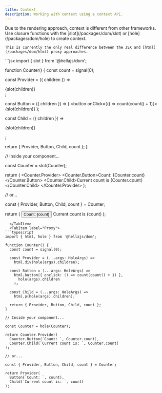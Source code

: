 ```yaml
---
title: Context
description: Working with context using a context API.
---
```



<Aside type="note" title="Note">
  <p>
    Due to the rendering approach, context is different from other frameworks. Use closure functions with the [slot](/packages/dom/slot) or [hole](/packages/dom/hole) to create context.
    
    This is currently the only real difference between the JSX and [html](/packages/dom/html) proxy approaches.
  </p>
</Aside>

<Tabs>
  <TabItem label="JSX">
```jsx
import { slot } from '@hellajs/dom';

function Counter() {
  const count = signal(0);
  
  const Provider = ({ children }) => <div>{slot(children)}</div>;

  const Button = ({ children }) => (
    <button onClick={() => count(count() + 1)}>
      {slot(children)}
    </button>
  );

  const Child = ({ children }) => <p>{slot(children)}</p>;

  return { Provider, Button, Child, count };
}

// Inside your component...

const Counter = slot(Counter);

return (
  <Counter.Provider>
    <Counter.Button>Count: {Counter.count}</Counter.Button>
    <Counter.Child>Current count is {Counter.count}</Counter.Child>
  </Counter.Provider>
);

// or...

const { Provider, Button, Child, count } = Counter;

return (
  <Provider>
    <Button>Count: {count}</Button>
    <Child>Current count is {count}</Child>
  </Provider>
);
```
  </TabItem>
  <TabItem label="Proxy">
```typescript
import { html, hole } from '@hellajs/dom';

function Counter() {
  const count = signal(0);
  
  const Provider = (...args: HoleArgs) =>
    html.div(hole(args).children);

  const Button = (...args: HoleArgs) =>
    html.button({ onclick: () => count(count() + 1) },
      hole(args).children
    );

  const Child = (...args: HoleArgs) =>
    html.p(hole(args).children);

  return { Provider, Button, Child, count };
}

// Inside your component...

const Counter = hole(Counter);

return Counter.Provider(
  Counter.Button(`Count: `, Counter.count),
  Counter.Child(`Current count is: `, Counter.count)
);

// or...

const { Provider, Button, Child, count } = Counter;

return Provider(
  Button(`Count: `, count),
  Child(`Current count is: `, count)
);
```

  </TabItem>
</Tabs>

